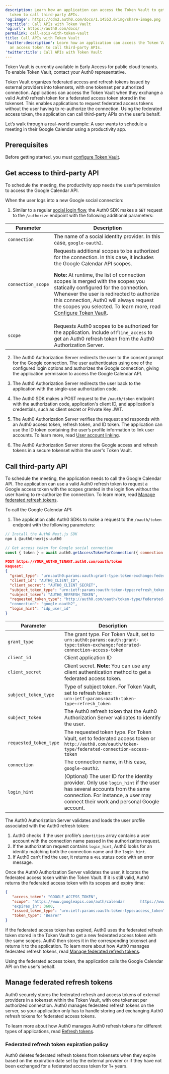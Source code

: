 ```yaml
---
description: Learn how an application can access the Token Vault to get an access
  token to call third-party APIs.
'og:image': https://cdn2.auth0.com/docs/1.14553.0/img/share-image.png
'og:title': Call APIs with Token Vault
'og:url': https://auth0.com/docs/
permalink: call-apis-with-token-vault
title: Call APIs with Token Vault
'twitter:description': Learn how an application can access the Token Vault to get
  an access token to call third-party APIs.
'twitter:title': Call APIs with Token Vault
---
```

<Callout icon="file-lines" color="#0EA5E9" iconType="regular">

Token Vault is currently available in Early Access for public cloud tenants. To enable Token Vault, contact your Auth0 representative.

</Callout>

Token Vault organizes federated access and <Tooltip tip="Refresh Token: Token used to obtain a renewed Access Token without forcing users to log in again." cta="View Glossary" href="/glossary?term=refresh+tokens">refresh tokens</Tooltip> issued by external providers into tokensets, with one tokenset per authorized connection. Applications can access the Token Vault when they exchange a valid Auth0 refresh token for a federated <Tooltip tip="Access Token: Authorization credential, in the form of an opaque string or JWT, used to access an API." cta="View Glossary" href="/glossary?term=access+token">access token</Tooltip> stored in the tokenset. This enables applications to request federated access tokens without the user having to re-authorize the connection. Using the federated access token, the application can call third-party APIs on the user’s behalf.

Let’s walk through a real-world example: A user wants to schedule a meeting in their Google Calendar using a productivity app.

## Prerequisites

Before getting started, you must [configure Token Vault](/secure/tokens/token-vault/configure-token-vault).

## Get access to third-party API

To schedule the meeting, the productivity app needs the user’s permission to access the Google Calendar API.

When the user logs into a new Google social connection:

1. Similar to a regular [social login flow](https://auth0.com/docs/api/authentication/login), the Auth0 SDK makes a `GET` request to the `/authorize` endpoint with the following additional parameters:

<table class="table"><thead>
<tr>
<th><strong>Parameter</strong></th>
<th><strong>Description</strong></th>
</tr>
</thead>
<tbody>
<tr>
<td><code>connection</code></td>
<td>The name of a social identity provider. In this case, <code>google-oauth2</code>.</td>
</tr>
<tr>
<td><code>connection_scope</code></td>
<td>Requests additional scopes to be authorized for the connection. In this case, it includes the Google Calendar API scopes.<p></p><p><strong>Note:</strong> At runtime, the list of connection scopes is merged with the scopes you statically configured for the connection. Whenever the user is redirected to authorize this connection, Auth0 will always request the scopes you selected. To learn more, read <a href="/secure/tokens/token-vault/configure-token-vault#configure-federated-connection">Configure Token Vault</a>.</p></td>
</tr>
<tr>
<td><code>scope</code></td>
<td>Requests Auth0 scopes to be authorized for the application. Include <code>offline_access</code> to get an Auth0 refresh token from the Auth0 Authorization Server.</td>
</tr>
</tbody>
</table>

2. The Auth0 <Tooltip tip="Authorization Server: Centralized server that contributes to defining the boundaries of a user’s access. For example, your authorization server can control the data, tasks, and features available to a user." cta="View Glossary" href="/glossary?term=Authorization+Server">Authorization Server</Tooltip> redirects the user to the consent prompt for the Google connection. The user authenticates using one of the configured login options and authorizes the Google connection, giving the application permission to access the Google Calendar API.

3. The Auth0 Authorization Server redirects the user back to the application with the single-use authorization code.

4. The Auth0 SDK makes a POST request to the `/oauth/token` endpoint with the authorization code, application's <Tooltip tip="Client ID: Identification value given to your registered resource from Auth0." cta="View Glossary" href="/glossary?term=client+ID">client ID</Tooltip>, and application's credentials, such as <Tooltip tip="Client ID: Identification value given to your registered resource from Auth0." cta="View Glossary" href="/glossary?term=client+secret">client secret</Tooltip> or Private Key <Tooltip tip="Client Secret: Secret used by a client (application) to authenticate with the Authorization Server; it should be known to only the client and the Authorization Server and must be sufficiently random to not be guessable." cta="View Glossary" href="/glossary?term=JWT">JWT</Tooltip>.

5. The Auth0 Authorization Server verifies the request and responds with an Auth0 access token, refresh token, and <Tooltip tip="ID Token: Credential meant for the client itself, rather than for accessing a resource." cta="View Glossary" href="/glossary?term=ID+token">ID token</Tooltip>. The application can use the ID token containing the user’s profile information to link user accounts. To learn more, read [User account linking](/manage-users/user-accounts/user-account-linking).

6. The Auth0 Authorization Server stores the Google access and refresh tokens in a secure tokenset within the user's Token Vault.

## Call third-party API

To schedule the meeting, the application needs to call the Google Calendar API. The application can use a valid Auth0 refresh token to request a Google access token with the scopes granted in the login flow without the user having to re-authorize the connection. To learn more, read [Manage federated refresh tokens](#manage-federated-refresh-tokens).

To call the Google Calendar API:

1. The application calls Auth0 SDKs to make a request to the `/oauth/token` endpoint with the following parameters:

<Tabs><Tab title="Next.js">

```javascript lines
// Install the Auth0 Next.js SDK
npm i @auth0/nextjs-auth0

// Get access token for Google social connection
const { token } = await auth0.getAccessTokenForConnection({ connection: 'google-oauth2' });
```






</Tab><Tab title="HTTP">

```json lines
POST https://YOUR_AUTH0_TENANT.auth0.com/oauth/token
Request:
{
  "grant_type": "urn:auth0:params:oauth:grant-type:token-exchange:federated-connection-access-token",
  "client_id": "AUTH0_CLIENT_ID",
  "client_secret": "AUTH0_CLIENT_SECRET",
  "subject_token_type": "urn:ietf:params:oauth:token-type:refresh_token",
  "subject_token": "AUTH0_REFRESH_TOKEN",
  "requested_token_type": "http://auth0.com/oauth/token-type/federated-connection-access-token"
  "connection": "google-oauth2",
  "login_hint": "idp_user_id"
}
```






</Tab></Tabs>

<table class="table"><thead>
<tr>
<th><strong>Parameter</strong></th>
<th><strong>Description</strong></th>
</tr>
</thead>
<tbody>
<tr>
<td><code>grant_type</code></td>
<td>The grant type. For Token Vault, set to <code>urn:auth0:params:oauth:grant-type:token-exchange:federated-connection-access-token</code></td>
</tr>
<tr>
<td><code>client_id</code></td>
<td>Client application ID</td>
</tr>
<tr>
<td><code>client_secret</code></td>
<td>Client secret. <strong>Note:</strong> You can use any client authentication method to get a federated access token.</td>
</tr>
<tr>
<td><code>subject_token_type</code></td>
<td>Type of subject token. For Token Vault, set to refresh token: <code>urn:ietf:params:oauth:token-type:refresh_token</code></td>
</tr>
<tr>
<td><code>subject_token</code></td>
<td>The Auth0 refresh token that the Auth0 Authorization Server validates to identify the user.</td>
</tr>
<tr>
<td><code>requested_token_type</code></td>
<td>The requested token type. For Token Vault, set to federated access token or <code>http://auth0.com/oauth/token-type/federated-connection-access-token</code></td>
</tr>
<tr>
<td><code>connection</code></td>
<td>The connection name, in this case, <code>google-oauth2</code>.</td>
</tr>
<tr>
<td><code>login_hint</code></td>
<td>(Optional) The user ID for the identity provider. Only use <code>login_hint</code> if the user has several accounts from the same connection. For instance, a user may connect their work and personal Google account.</td>
</tr>
</tbody>
</table>

The Auth0 Authorization Server validates and loads the user profile associated with the Auth0 refresh token:

1. Auth0 checks if the user profile’s `identities` array contains a user account with the connection name passed in the authorization request.
2. If the authorization request contains `login_hint`, Auth0 looks for an identity matching both the connection name and the `login_hint`.
3. If Auth0 can’t find the user, it returns a `401` status code with an error message.

Once the Auth0 Authorization Server validates the user, it locates the federated access token within the Token Vault. If it is still valid, Auth0 returns the federated access token with its scopes and expiry time:

```json lines
{
   "access_token": "GOOGLE_ACCESS_TOKEN",
   "scope": "https://www.googleapis.com/auth/calendar       https://www.googleapis.com/auth/calendar.events"
   "expires_in": 3600,
   "issued_token_type": "urn:ietf:params:oauth:token-type:access_token",
   "token_type": "Bearer"
}
```






If the federated access token has expired, Auth0 uses the federated refresh token stored in the Token Vault to get a new federated access token with the same scopes. Auth0 then stores it in the corresponding tokenset and returns it to the application. To learn more about how Auth0 manages federated refresh tokens, read [Manage federated refresh tokens](#manage-federated-refresh-tokens).

Using the federated access token, the application calls the Google Calendar API on the user’s behalf.

## Manage federated refresh tokens

Auth0 securely stores the federated refresh and access tokens of external providers in a tokenset within the Token Vault, with one tokenset per authorized connection. Auth0 manages federated refresh tokens on the server, so your application only has to handle storing and exchanging Auth0 refresh tokens for federated access tokens.

To learn more about how Auth0 manages Auth0 refresh tokens for different types of applications, read [Refresh tokens](/secure/tokens/refresh-tokens).

### Federated refresh token expiration policy

Auth0 deletes federated refresh tokens from tokensets when they expire based on the expiration date set by the external provider or if they have not been exchanged for a federated access token for 1+ years.